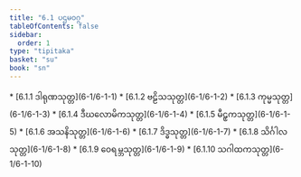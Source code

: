 ```yaml
---
title: "6.1 ပဌမဝဂ္ဂ"
tableOfContents: false
sidebar:
  order: 1
type: "tipitaka"
basket: "su"
book: "sn"
---
```



<DynamicBreadcrumb />



<TableOfContents book="sn" section="6.1">
* [6.1.1 ဒါရုဏသုတ္တ](6-1/6-1-1)
* [6.1.2 ဗဠိသသုတ္တ](6-1/6-1-2)
* [6.1.3 ကုမ္မသုတ္တ](6-1/6-1-3)
* [6.1.4 ဒီဃလောမိကသုတ္တ](6-1/6-1-4)
* [6.1.5 မီဠှကသုတ္တ](6-1/6-1-5)
* [6.1.6 အသနိသုတ္တ](6-1/6-1-6)
* [6.1.7 ဒိဒ္ဓသုတ္တ](6-1/6-1-7)
* [6.1.8 သိင်္ဂါလသုတ္တ](6-1/6-1-8)
* [6.1.9 ဝေရမ္ဘသုတ္တ](6-1/6-1-9)
* [6.1.10 သဂါထကသုတ္တ](6-1/6-1-10)
</TableOfContents>